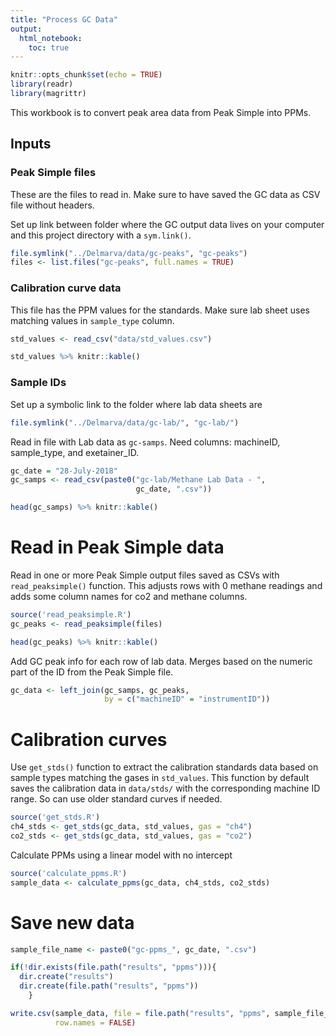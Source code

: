 ```yaml
---
title: "Process GC Data"
output: 
  html_notebook:
    toc: true
---
```


```r
knitr::opts_chunk$set(echo = TRUE)
library(readr)
library(magrittr)
```

This workbook is to convert peak area data from Peak Simple into PPMs. 

## Inputs

### Peak Simple files

These are the files to read in. Make sure to have saved the GC data as CSV file without headers.

Set up link between folder where the GC output data lives on your computer and this project directory with a `sym.link()`.

```r
file.symlink("../Delmarva/data/gc-peaks", "gc-peaks") 
files <- list.files("gc-peaks", full.names = TRUE)
```

### Calibration curve data

This file has the PPM values for the standards. Make sure lab sheet uses matching values in `sample_type` column. 

```r
std_values <- read_csv("data/std_values.csv")
```

```r
std_values %>% knitr::kable()
```

### Sample IDs

Set up a symbolic link to the folder where lab data sheets are
```r
file.symlink("../Delmarva/data/gc-lab/", "gc-lab/")
```

Read in file with Lab data as `gc-samps`. Need columns: machineID, sample_type, and exetainer_ID.

```r
gc_date = "28-July-2018"
gc_samps <- read_csv(paste0("gc-lab/Methane Lab Data - ",
                            gc_date, ".csv"))
```

```r
head(gc_samps) %>% knitr::kable()
```


# Read in Peak Simple data

Read in one or more Peak Simple output files saved as CSVs with `read_peaksimple()` function. This adjusts rows with 0 methane readings and adds some column names for co2 and methane columns. 

```r
source('read_peaksimple.R')
gc_peaks <- read_peaksimple(files)
```

```r
head(gc_peaks) %>% knitr::kable()
```

Add GC peak info for each row of lab data. Merges based on the numeric part of the ID from the Peak Simple file. 

```r
gc_data <- left_join(gc_samps, gc_peaks,
                     by = c("machineID" = "instrumentID"))
```

# Calibration curves

Use `get_stds()` function to extract the calibration standards data based on sample types matching the gases in `std_values`. This function by default saves the calibration data in `data/stds/` with the corresponding machine ID range. So can use older standard curves if needed. 

```r
source('get_stds.R')
ch4_stds <- get_stds(gc_data, std_values, gas = "ch4")
co2_stds <- get_stds(gc_data, std_values, gas = "co2")
```

Calculate PPMs using a linear model with no intercept

```r
source('calculate_ppms.R')
sample_data <- calculate_ppms(gc_data, ch4_stds, co2_stds)
```

# Save new data

```r
sample_file_name <- paste0("gc-ppms_", gc_date, ".csv")

if(!dir.exists(file.path("results", "ppms"))){
  dir.create("results")
  dir.create(file.path("results", "ppms"))
    }

write.csv(sample_data, file = file.path("results", "ppms", sample_file_name),
          row.names = FALSE)
```

